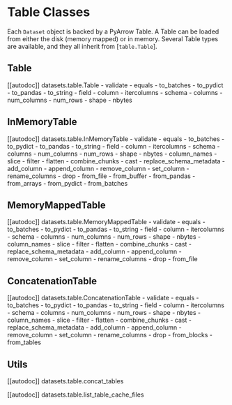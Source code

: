 # Table Classes

Each `Dataset` object is backed by a PyArrow Table.
A Table can be loaded from either the disk (memory mapped) or in memory.
Several Table types are available, and they all inherit from [`table.Table`].

## Table

[[autodoc]] datasets.table.Table
    - validate
    - equals
    - to_batches
    - to_pydict
    - to_pandas
    - to_string
    - field
    - column
    - itercolumns
    - schema
    - columns
    - num_columns
    - num_rows
    - shape
    - nbytes

## InMemoryTable

[[autodoc]] datasets.table.InMemoryTable
    - validate
    - equals
    - to_batches
    - to_pydict
    - to_pandas
    - to_string
    - field
    - column
    - itercolumns
    - schema
    - columns
    - num_columns
    - num_rows
    - shape
    - nbytes
    - column_names
    - slice
    - filter
    - flatten
    - combine_chunks
    - cast
    - replace_schema_metadata
    - add_column
    - append_column
    - remove_column
    - set_column
    - rename_columns
    - drop
    - from_file
    - from_buffer
    - from_pandas
    - from_arrays
    - from_pydict
    - from_batches

## MemoryMappedTable

[[autodoc]] datasets.table.MemoryMappedTable
    - validate
    - equals
    - to_batches
    - to_pydict
    - to_pandas
    - to_string
    - field
    - column
    - itercolumns
    - schema
    - columns
    - num_columns
    - num_rows
    - shape
    - nbytes
    - column_names
    - slice
    - filter
    - flatten
    - combine_chunks
    - cast
    - replace_schema_metadata
    - add_column
    - append_column
    - remove_column
    - set_column
    - rename_columns
    - drop
    - from_file

## ConcatenationTable

[[autodoc]] datasets.table.ConcatenationTable
    - validate
    - equals
    - to_batches
    - to_pydict
    - to_pandas
    - to_string
    - field
    - column
    - itercolumns
    - schema
    - columns
    - num_columns
    - num_rows
    - shape
    - nbytes
    - column_names
    - slice
    - filter
    - flatten
    - combine_chunks
    - cast
    - replace_schema_metadata
    - add_column
    - append_column
    - remove_column
    - set_column
    - rename_columns
    - drop
    - from_blocks
    - from_tables

## Utils

[[autodoc]] datasets.table.concat_tables

[[autodoc]] datasets.table.list_table_cache_files
